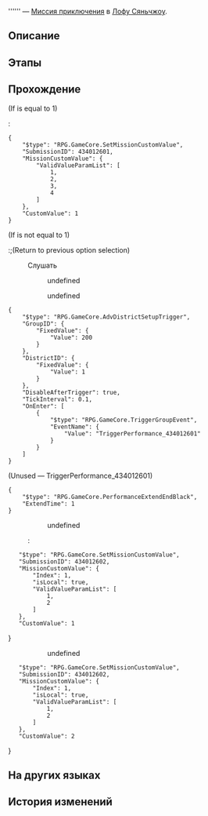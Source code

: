 {{Дополнить|Диалоги.}}
{{Миссия Инфобокс
|id              = 4340126
|Название        = 
|Изображение     = Миссия Освоения .png
|Тип             = Миссия приключения
|События         = 
|Глава           = 
|Условия         = Завершена [[Продолжение Освоения]] ''[[Волчий побег, неизвестный исход]]''
|Персонажи       = Пепеши; Первопроходец; Эрудроид
|СтартЛокация    = Дом кандалов
|Мир             = Лофу Сяньчжоу
|Локации         = Дом кандалов
|Предыдущая      = 
|Следующая       = 
|Награды         = Журнал приключений*2; Кредиты*5 000
}}
'''''' — [[Миссия приключения]] в [[Лофу Сяньчжоу]].

==Описание==
{{Описание|<!--официальное описание из Перекрёстка судеб-->}}

==Этапы==


==Прохождение==
{{Дополнить}}

;(If {{F|MissionCV-2022002-2}} is equal to 1)
:<pre>{
	"$type": "RPG.GameCore.SetMissionCustomValue",
	"SubmissionID": 434012601,
	"MissionCustomValue": {
		"ValidValueParamList": [
			1,
			2,
			3,
			4
		]
	},
	"CustomValue": 1
}</pre>
;(If {{F|MissionCV-2022002-2}} is not equal to 1)
:;(Return to previous option selection)

:{{Диалог|?}} Слушать
<!--Unknown TalkSentence: 434034101-->
::{{Диалог|Стрелка}} undefined
::{{Диалог|Стрелка}} undefined
:<!--Unknown TalkSentence: 434034103-->
:<!--Unknown TalkSentence: 434034106-->
:<!--Unknown TalkSentence: 434034107-->
:<!--Unknown TalkSentence: 434034108-->
<!--Unknown TalkSentence: 434034201-->
:<!--Unknown TalkSentence: 434034202-->
<pre>{
	"$type": "RPG.GameCore.AdvDistrictSetupTrigger",
	"GroupID": {
		"FixedValue": {
			"Value": 200
		}
	},
	"DistrictID": {
		"FixedValue": {
			"Value": 1
		}
	},
	"DisableAfterTrigger": true,
	"TickInterval": 0.1,
	"OnEnter": [
		{
			"$type": "RPG.GameCore.TriggerGroupEvent",
			"EventName": {
				"Value": "TriggerPerformance_434012601"
			}
		}
	]
}</pre>
;(Unused &mdash; TriggerPerformance_434012601)
<pre>{
	"$type": "RPG.GameCore.PerformanceExtendEndBlack",
	"ExtendTime": 1
}</pre>
::{{tx}}
:<!--Unknown TalkSentence: 434034001-->
::{{Диалог|Стрелка}} undefined
::<pre>{
	"$type": "RPG.GameCore.SetMissionCustomValue",
	"SubmissionID": 434012602,
	"MissionCustomValue": {
		"Index": 1,
		"isLocal": true,
		"ValidValueParamList": [
			1,
			2
		]
	},
	"CustomValue": 1
}</pre>
::{{Диалог|Выход}} undefined
::<pre>{
	"$type": "RPG.GameCore.SetMissionCustomValue",
	"SubmissionID": 434012602,
	"MissionCustomValue": {
		"Index": 1,
		"isLocal": true,
		"ValidValueParamList": [
			1,
			2
		]
	},
	"CustomValue": 2
}</pre>
::{{tx}}
{{Диалог Конец}}

==На других языках==
{{На других языках
|en   = 
|zhs  = 
|zht  = 
|ja   = 
|ko   = 
|es   = 
|fr   = 
|ru   = 
|th   = 
|vi   = 
|de   = 
|id   = 
|pt   = 
}}

==История изменений==
{{История изменений|2.7}}
